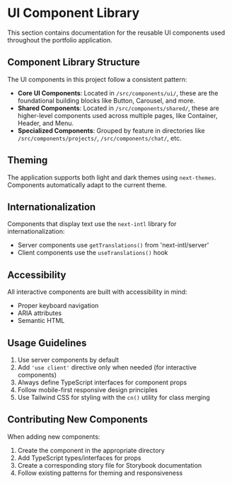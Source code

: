 
<Meta title="Introduction/UI Components" />

# UI Component Library

This section contains documentation for the reusable UI components used throughout the portfolio application.

## Component Library Structure

The UI components in this project follow a consistent pattern:

- **Core UI Components**: Located in `/src/components/ui/`, these are the foundational building blocks like Button, Carousel, and more.
- **Shared Components**: Located in `/src/components/shared/`, these are higher-level components used across multiple pages, like Container, Header, and Menu.
- **Specialized Components**: Grouped by feature in directories like `/src/components/projects/`, `/src/components/chat/`, etc.

## Theming

The application supports both light and dark themes using `next-themes`. Components automatically adapt to the current theme.

## Internationalization

Components that display text use the `next-intl` library for internationalization:

- Server components use `getTranslations()` from 'next-intl/server'
- Client components use the `useTranslations()` hook

## Accessibility

All interactive components are built with accessibility in mind:
- Proper keyboard navigation
- ARIA attributes
- Semantic HTML

## Usage Guidelines

1. Use server components by default
2. Add `'use client'` directive only when needed (for interactive components)
3. Always define TypeScript interfaces for component props
4. Follow mobile-first responsive design principles
5. Use Tailwind CSS for styling with the `cn()` utility for class merging

## Contributing New Components

When adding new components:
1. Create the component in the appropriate directory
2. Add TypeScript types/interfaces for props
3. Create a corresponding story file for Storybook documentation
4. Follow existing patterns for theming and responsiveness